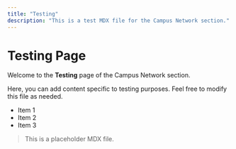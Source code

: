 ```yaml
---
title: "Testing"
description: "This is a test MDX file for the Campus Network section."
---
```


# Testing Page

Welcome to the **Testing** page of the Campus Network section.

Here, you can add content specific to testing purposes. Feel free to modify this file as needed.

- Item 1
- Item 2
- Item 3

> This is a placeholder MDX file.